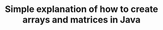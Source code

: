 ---
title: "Simple explanation of how to create arrays and matrices in Java"
createdAt: 2022-06-06
category: "Java"
---